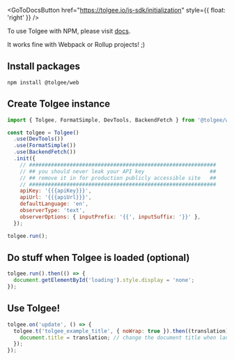 
<GoToDocsButton
  href="https://tolgee.io/js-sdk/initialization"
  style={{ float: 'right' }}
/>

To use Tolgee with NPM, please visit [docs](https://tolgee.io/js-sdk/initialization).

It works fine with Webpack or Rollup projects! ;)

## Install packages

```shell-session
npm install @tolgee/web
```

## Create Tolgee instance

```javascript
import { Tolgee, FormatSimple, DevTools, BackendFetch } from '@tolgee/web';

const tolgee = Tolgee()
  .use(DevTools())
  .use(FormatSimple())
  .use(BackendFetch())
  .init({
    // ############################################################
    // ## you should never leak your API key                     ##
    // ## remove it in for production publicly accessible site   ##
    // ############################################################
    apiKey: '{{{apiKey}}}',
    apiUrl: '{{{apiUrl}}}',
    defaultLanguage: 'en',
    observerType: 'text',
    observerOptions: { inputPrefix: '{{', inputSuffix: '}}' },
  });

tolgee.run();
```

## Do stuff when Tolgee is loaded (optional)

```javascript
tolgee.run().then(() => {
  document.getElementById('loading').style.display = 'none';
});
```

## Use Tolgee!

```javascript
tolgee.on('update', () => {
  tolgee.t('tolgee_example_title', { noWrap: true }).then((translation) => {
    document.title = translation; // change the document title when language changes!
  });
});
```
